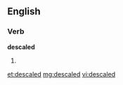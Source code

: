 ==English==

===Verb===
'''descaled'''

# {{past of|[[descale]]}}

[[et:descaled]]
[[mg:descaled]]
[[vi:descaled]]